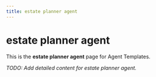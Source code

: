 ```yaml
---
title: estate planner agent
---
```


# estate planner agent

This is the **estate planner agent** page for Agent Templates.

_TODO: Add detailed content for estate planner agent._
